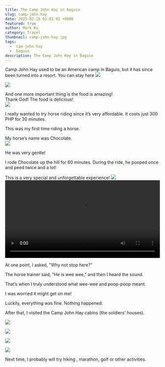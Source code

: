 ```yaml
---
title: The Camp John Hay in Baguio 
slug: camp-john-hay
date: 2025-02-16 01:01:02 +0800
featured: true
author: Mark Ku
category: Travel
thumbnail: camp-john-hay.jpg
tags:
  -  cam-john-hay
  -  baguio
description: The Camp John Hay in Baguio 
---
```

Camp John Hay used to be an American camp in Baguio, but it has since been turned into a resort.
You can stay here 
![](camp-john-hay-2.jpg)  

![](camp-john-hay-3.jpg)  

And one more important thing is the food is amazing!  
Thank God! The food is delicious!  
![](food-2.jpg)  



I really wanted to try horse riding since it’s very affordable. It costs just 300 PHP for 30 minutes.  

This was my first time riding a horse.  

My horse’s name was Chocolate.  
![](chocolate.jpg)  

He was very gentle!  

I rode Chocolate up the hill for 60 minutes. During the ride, he pooped once and peed twice and a lot!  

This is a very special and unforgettable experience!
![](horse-riding.jpg)  
<video style="width:100%" controls src="horse-riding.mp4" type="video/mp4"/>
Continuing to ride for a while，I felt like a horse was obeying me.  

At one point, I asked, "Why not stop here?"

The horse trainer said, "He is wee wee," and then I heard the sound.  

That’s when I truly understood what wee-wee and poop-poop meant.  

I was worried it might get on me!  

Luckily, everything was fine. Nothing happened.  

After that, I visited the Camp John Hay cabins (the soldiers' houses).  

![](camp-john-hay-cabin-1.jpg)  

![](camp-john-hay-cabin-2.jpg)  

![](camp-john-hay-cabin-3.jpg) 
 
![](camp-john-hay-cabin-4.jpg)  

Next time, I probably will try hiking , marathon, golf or other activities.  

